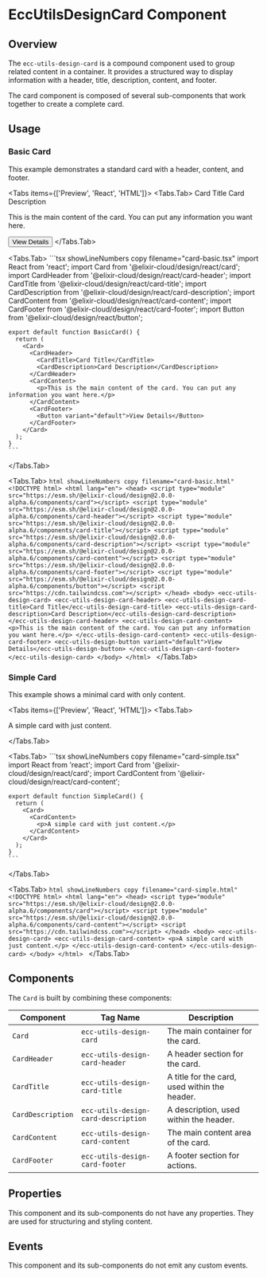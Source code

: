 
# EccUtilsDesignCard Component

<ComponentName
  tagName='ecc-utils-design-card'
  reactTagName='EccUtilsDesignCard'
  version='2.0.0-alpha.6'
/>

## Overview

The `ecc-utils-design-card` is a compound component used to group related content in a container. It provides a structured way to display information with a header, title, description, content, and footer.

<Callout type='info'>
  The card component is composed of several sub-components that work together to create a complete card.
</Callout>

## Usage

### Basic Card

This example demonstrates a standard card with a header, content, and footer.

<Tabs items={['Preview', 'React', 'HTML']}>
  <Tabs.Tab>
    <Card>
      <CardHeader>
        <CardTitle>Card Title</CardTitle>
        <CardDescription>Card Description</CardDescription>
      </CardHeader>
      <CardContent>
        <p>This is the main content of the card. You can put any information you want here.</p>
      </CardContent>
      <CardFooter>
        <Button variant="default">View Details</Button>
      </CardFooter>
    </Card>
  </Tabs.Tab>

  <Tabs.Tab>
    ```tsx showLineNumbers copy filename="card-basic.tsx"
    import React from 'react';
    import Card from '@elixir-cloud/design/react/card';
    import CardHeader from '@elixir-cloud/design/react/card-header';
    import CardTitle from '@elixir-cloud/design/react/card-title';
    import CardDescription from '@elixir-cloud/design/react/card-description';
    import CardContent from '@elixir-cloud/design/react/card-content';
    import CardFooter from '@elixir-cloud/design/react/card-footer';
    import Button from '@elixir-cloud/design/react/button';

    export default function BasicCard() {
      return (
        <Card>
          <CardHeader>
            <CardTitle>Card Title</CardTitle>
            <CardDescription>Card Description</CardDescription>
          </CardHeader>
          <CardContent>
            <p>This is the main content of the card. You can put any information you want here.</p>
          </CardContent>
          <CardFooter>
            <Button variant="default">View Details</Button>
          </CardFooter>
        </Card>
      );
    }
    ```
  </Tabs.Tab>
  
  <Tabs.Tab>
    ```html showLineNumbers copy filename="card-basic.html"
    <!DOCTYPE html>
    <html lang="en">
      <head>
        <script type="module" src="https://esm.sh/@elixir-cloud/design@2.0.0-alpha.6/components/card"></script>
        <script type="module" src="https://esm.sh/@elixir-cloud/design@2.0.0-alpha.6/components/card-header"></script>
        <script type="module" src="https://esm.sh/@elixir-cloud/design@2.0.0-alpha.6/components/card-title"></script>
        <script type="module" src="https://esm.sh/@elixir-cloud/design@2.0.0-alpha.6/components/card-description"></script>
        <script type="module" src="https://esm.sh/@elixir-cloud/design@2.0.0-alpha.6/components/card-content"></script>
        <script type="module" src="https://esm.sh/@elixir-cloud/design@2.0.0-alpha.6/components/card-footer"></script>
        <script type="module" src="https://esm.sh/@elixir-cloud/design@2.0.0-alpha.6/components/button"></script>
        <script src="https://cdn.tailwindcss.com"></script>
      </head>
      <body>
        <ecc-utils-design-card>
          <ecc-utils-design-card-header>
            <ecc-utils-design-card-title>Card Title</ecc-utils-design-card-title>
            <ecc-utils-design-card-description>Card Description</ecc-utils-design-card-description>
          </ecc-utils-design-card-header>
          <ecc-utils-design-card-content>
            <p>This is the main content of the card. You can put any information you want here.</p>
          </ecc-utils-design-card-content>
          <ecc-utils-design-card-footer>
            <ecc-utils-design-button variant="default">View Details</ecc-utils-design-button>
          </ecc-utils-design-card-footer>
        </ecc-utils-design-card>
      </body>
    </html>
    ```
  </Tabs.Tab>
</Tabs>

### Simple Card

This example shows a minimal card with only content.

<Tabs items={['Preview', 'React', 'HTML']}>
  <Tabs.Tab>
    <Card>
      <CardContent>
        <p>A simple card with just content.</p>
      </CardContent>
    </Card>
  </Tabs.Tab>

  <Tabs.Tab>
    ```tsx showLineNumbers copy filename="card-simple.tsx"
    import React from 'react';
    import Card from '@elixir-cloud/design/react/card';
    import CardContent from '@elixir-cloud/design/react/card-content';

    export default function SimpleCard() {
      return (
        <Card>
          <CardContent>
            <p>A simple card with just content.</p>
          </CardContent>
        </Card>
      );
    }
    ```
  </Tabs.Tab>
  
  <Tabs.Tab>
    ```html showLineNumbers copy filename="card-simple.html"
    <!DOCTYPE html>
    <html lang="en">
      <head>
        <script type="module" src="https://esm.sh/@elixir-cloud/design@2.0.0-alpha.6/components/card"></script>
        <script type="module" src="https://esm.sh/@elixir-cloud/design@2.0.0-alpha.6/components/card-content"></script>
        <script src="https://cdn.tailwindcss.com"></script>
      </head>
      <body>
        <ecc-utils-design-card>
          <ecc-utils-design-card-content>
            <p>A simple card with just content.</p>
          </ecc-utils-design-card-content>
        </ecc-utils-design-card>
      </body>
    </html>
    ```
  </Tabs.Tab>
</Tabs>

## Components

The `Card` is built by combining these components:

| Component                       | Tag Name                          | Description                               |
|---------------------------------|-----------------------------------|-------------------------------------------|
| `Card`                          | `ecc-utils-design-card`           | The main container for the card.          |
| `CardHeader`                    | `ecc-utils-design-card-header`    | A header section for the card.            |
| `CardTitle`                     | `ecc-utils-design-card-title`     | A title for the card, used within the header. |
| `CardDescription`               | `ecc-utils-design-card-description` | A description, used within the header.    |
| `CardContent`                   | `ecc-utils-design-card-content`   | The main content area of the card.        |
| `CardFooter`                    | `ecc-utils-design-card-footer`    | A footer section for actions.             |

## Properties

This component and its sub-components do not have any properties. They are used for structuring and styling content.

## Events

This component and its sub-components do not emit any custom events. 